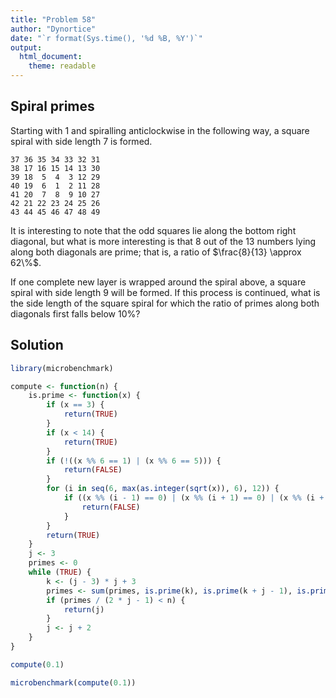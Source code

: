 ```yaml
---
title: "Problem 58"
author: "Dynortice"
date: "`r format(Sys.time(), '%d %B, %Y')`"
output:
  html_document:
    theme: readable
---
```

## Spiral primes

Starting with $1$ and spiralling anticlockwise in the following way, a square spiral with side length $7$ is formed.
```
37 36 35 34 33 32 31
38 17 16 15 14 13 30
39 18  5  4  3 12 29
40 19  6  1  2 11 28
41 20  7  8  9 10 27
42 21 22 23 24 25 26
43 44 45 46 47 48 49
```
It is interesting to note that the odd squares lie along the bottom right diagonal, but what is more interesting is that $8$ out of the $13$ numbers lying along both diagonals are prime; that is, a ratio of $\frac{8}{13} \approx 62\%$.

If one complete new layer is wrapped around the spiral above, a square spiral with side length $9$ will be formed. If this process is continued, what is the side length of the square spiral for which the ratio of primes along both diagonals first falls below $10\%$?

## Solution
```r
library(microbenchmark)
```
```r
compute <- function(n) {
    is.prime <- function(x) {
        if (x == 3) {
            return(TRUE)
        }
        if (x < 14) {
            return(TRUE)
        }
        if (!((x %% 6 == 1) | (x %% 6 == 5))) {
            return(FALSE)
        }
        for (i in seq(6, max(as.integer(sqrt(x)), 6), 12)) {
            if ((x %% (i - 1) == 0) | (x %% (i + 1) == 0) | (x %% (i + 7) == 0)) {
                return(FALSE)
            }
        }
        return(TRUE)
    }
    j <- 3
    primes <- 0
    while (TRUE) {
        k <- (j - 3) * j + 3
        primes <- sum(primes, is.prime(k), is.prime(k + j - 1), is.prime(k + 2 * j - 2))
        if (primes / (2 * j - 1) < n) {
            return(j)
        }
        j <- j + 2
    }
}
```
```r
compute(0.1)
```
```r
microbenchmark(compute(0.1))
```
